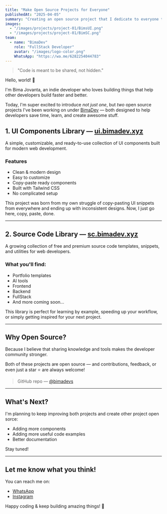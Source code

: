 ```yaml
---
title: "Make Open Source Projects for Everyone"
publishedAt: "2025-04-05"
summary: "Creating an open source project that I dedicate to everyone to make their work easier."
images:
  - "/images/projects/project-01/BimsUI.png"
  - "/images/projects/project-01/BimSC.png"
team:
  - name: "BimaDev"
    role: "FullStack Developer"
    avatar: "/images/logo-color.png"
    WhatsApp: "https://wa.me/6282254044783"
---
```


> "Code is meant to be shared, not hidden."

Hello, world! 👋

I'm Bima Jovanta, an indie developer who loves building things that help other developers build faster and better.

Today, I'm super excited to introduce *not just one*, but *two* open source projects I've been working on under [BimaDev](https://bimadev.xyz) — both designed to help developers save time, learn, and create awesome stuff.

## 1. UI Components Library — [ui.bimadev.xyz](https://ui.bimadev.xyz)

A simple, customizable, and ready-to-use collection of UI components built for modern web development.

### Features
- Clean & modern design
- Easy to customize
- Copy-paste ready components
- Built with Tailwind CSS
- No complicated setup

This project was born from my own struggle of copy-pasting UI snippets from everywhere and ending up with inconsistent designs. Now, I just go here, copy, paste, done.

---

## 2. Source Code Library — [sc.bimadev.xyz](https://sc.bimadev.xyz)

A growing collection of free and premium source code templates, snippets, and utilities for web developers.

### What you'll find:
- Portfolio templates
- AI tools
- Frontend
- Backend
- FullStack
- And more coming soon...

This library is perfect for learning by example, speeding up your workflow, or simply getting inspired for your next project.

---

## Why Open Source?

Because I believe that sharing knowledge and tools makes the developer community stronger. 

Both of these projects are open source — and contributions, feedback, or even just a star ⭐ are always welcome!

> GitHub repo — [@bimadevs](https://github.com/bimadevs)

---

## What's Next?

I'm planning to keep improving both projects and create other project open sorce:
- Adding more components
- Adding more useful code examples
- Better documentation

Stay tuned!

---

## Let me know what you think!

You can reach me on:
- [WhatsApp](https://wa.me/6282254044783)
- [Instagram](https://instagram.com/biimaa_jo)

Happy coding & keep building amazing things! 🚀
